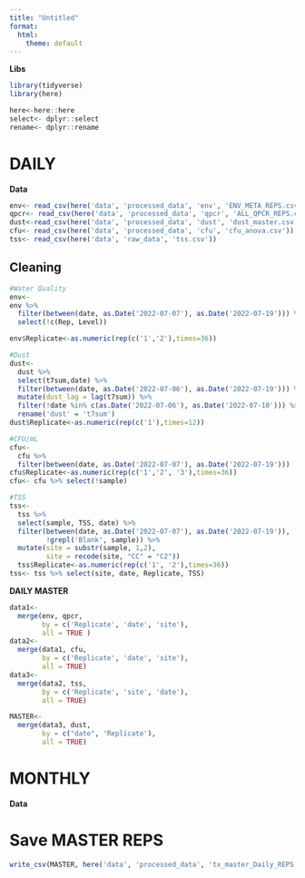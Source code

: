 ```yaml
---
title: "Untitled"
format:
  html:
    theme: default
---
```


**Libs**

```r
library(tidyverse)
library(here)
```

```r
here<-here::here
select<- dplyr::select
rename<- dplyr::rename
```

# DAILY

**Data**

```r
env<- read_csv(here('data', 'processed_data', 'env', 'ENV_META_REPS.csv'))
qpcr<- read_csv(here('data', 'processed_data', 'qpcr', 'ALL_QPCR_REPS.csv'))
dust<-read_csv(here('data', 'processed_data', 'dust', 'dust_master.csv'))
cfu<- read_csv(here('data', 'processed_data', 'cfu', 'cfu_anova.csv'))
tss<- read_csv(here('data', 'raw_data', 'tss.csv'))
```

## Cleaning

```r
#Water Quality
env<-
env %>%
  filter(between(date, as.Date('2022-07-07'), as.Date('2022-07-19'))) %>%
  select(!c(Rep, Level))

env$Replicate<-as.numeric(rep(c('1','2'),times=36))

#Dust
dust<-
  dust %>%
  select(t7sum,date) %>%
  filter(between(date, as.Date('2022-07-06'), as.Date('2022-07-19'))) %>%
  mutate(dust_lag = lag(t7sum)) %>%
  filter(!date %in% c(as.Date('2022-07-06'), as.Date('2022-07-10'))) %>%
  rename('dust' = 't7sum')
dust$Replicate<-as.numeric(rep(c('1'),times=12))

#CFU/mL
cfu<-
  cfu %>%
  filter(between(date, as.Date('2022-07-07'), as.Date('2022-07-19')))
cfu$Replicate<-as.numeric(rep(c('1','2', '3'),times=36)) 
cfu<- cfu %>% select(!sample)

#TSS
tss<-
  tss %>%
  select(sample, TSS, date) %>%
  filter(between(date, as.Date('2022-07-07'), as.Date('2022-07-19')),
         !grepl('Blank', sample)) %>%
  mutate(site = substr(sample, 1,2),
         site = recode(site, "CC" = "C2")) 
  tss$Replicate<-as.numeric(rep(c('1', '2'),times=36))
tss<- tss %>% select(site, date, Replicate, TSS)

```

**DAILY MASTER**

```r
data1<-
  merge(env, qpcr, 
        by = c('Replicate', 'date', 'site'),
        all = TRUE )
data2<-
  merge(data1, cfu,
        by = c('Replicate', 'date', 'site'),
        all = TRUE)
data3<-
  merge(data2, tss,
        by = c('Replicate', 'site', 'date'),
        all = TRUE)

MASTER<-
  merge(data3, dust,
        by = c("date", 'Replicate'),
        all = TRUE)
```

# MONTHLY

**Data**

# Save MASTER REPS

```r
write_csv(MASTER, here('data', 'processed_data', 'tx_master_Daily_REPS.csv'))
```
